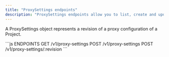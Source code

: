 ```yaml
---
title: "ProxySettings endpoints"
description: "ProxySettings endpoints allow you to list, create and update the proxy settings of a Project."
---
```


A ProxySettings object represents a revision of a proxy configuration of a Project.


<RequestExample>
```js ENDPOINTS
GET /v1/proxy-settings
POST /v1/proxy-settings
POST /v1/proxy-settings/:revision
```
</RequestExample>


<Snippet file="edgee-sdk.mdx" />
